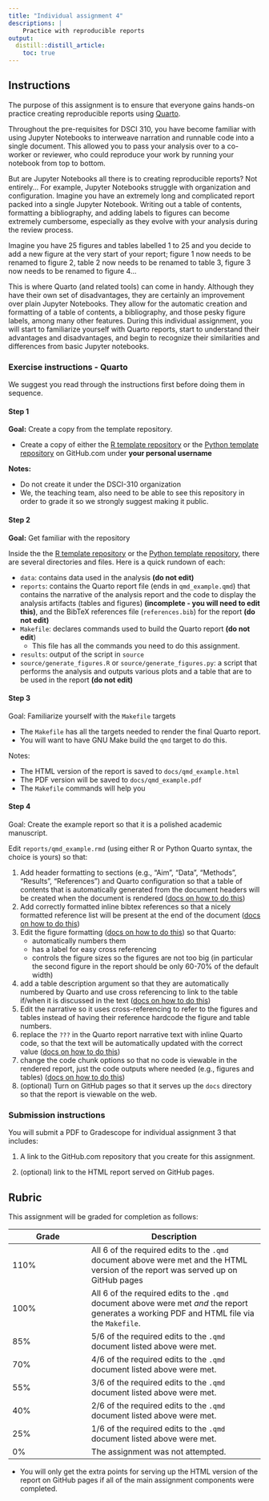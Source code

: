 ```yaml
---
title: "Individual assignment 4"
descriptions: |
    Practice with reproducible reports
output:
  distill::distill_article:
    toc: true
---
```


## Instructions

The purpose of this assignment 
is to ensure that everyone gains hands-on practice 
creating reproducible reports using [Quarto](https://quarto.org/). 

Throughout the pre-requisites for DSCI 310,
you have become familiar with using Jupyter Notebooks 
to interweave narration and runnable code into a single document.
This allowed you to pass your analysis over to a co-worker or reviewer,
who could reproduce your work by running your notebook from top to bottom.

But are Jupyter Notebooks all there is to creating reproducible reports?
Not entirely... For example,
Jupyter Notebooks struggle with organization and configuration.
Imagine you have an extremely long and complicated report packed into a single Jupyter Notebook.
Writing out a table of contents,
formatting a bibliography,
and adding labels to figures can become extremely cumbersome,
especially as they evolve with your analysis during the review process.

Imagine you have 25 figures and tables labelled 1 to 25 
and you decide to add a new figure at the very start of your report;
figure 1 now needs to be renamed to figure 2,
table 2 now needs to be renamed to table 3,
figure 3 now needs to be renamed to figure 4...

This is where Quarto (and related tools) can come in handy.
Although they have their own set of disadvantages,
they are certainly an improvement over plain Jupyter Notebooks.
They allow for the automatic creation and formatting of a table of contents,
a bibliography,
and those pesky figure labels,
among many other features.
During this individual assignment,
you will start to familiarize yourself with Quarto reports,
start to understand their advantages and disadvantages,
and begin to recognize their similarities and differences 
from basic Jupyter notebooks.

### Exercise instructions - Quarto

We suggest you read through the instructions first before doing them in sequence.

#### Step 1

**Goal:** Create a copy from the template repository.

- Create a copy of either the [R template repository](https://github.com/UBC-DSCI/dsci-310-individual-assignment-quarto-r)
or the [Python template repository](https://github.com/UBC-DSCI/dsci-310-individual-assignment-quarto-python)
on GitHub.com under **your personal username**
   
**Notes:**

- Do not create it under the DSCI-310 organization
- We, the teaching team, 
also need to be able to see this repository in order to grade it 
so we strongly suggest making it public.

#### Step 2

**Goal:** Get familiar with the repository

Inside the the [R template repository](https://github.com/UBC-DSCI/dsci-310-individual-assignment-quarto-r)
or the [Python template repository](https://github.com/UBC-DSCI/dsci-310-individual-assignment-quarto-python),
there are several directories and files.
Here is a quick rundown of each:

- `data`: contains data used in the analysis **(do not edit)**
- `reports`: contains the Quarto report file (ends in `qmd_example.qmd`) that contains the narrative of the analysis report and the code to display the analysis artifacts (tables and figures) **(incomplete - you will need to edit this)**, and the BibTeX references file (`references.bib`) for the report **(do not edit)**
- `Makefile`: declares commands used to build the Quarto report **(do not edit**)
  - This file has all the commands you need to do this assignment.
- `results`: output of the script in `source`
- `source/generate_figures.R` or `source/generate_figures.py`: a script that performs the analysis and outputs
  various plots and a table that are to be used in the report **(do not edit)**

#### Step 3

Goal: Familiarize yourself with the `Makefile` targets

- The `Makefile` has all the targets needed to render the final Quarto report.
- You will want to have GNU Make build the `qmd` target to do this.

Notes:

- The HTML version of the report is saved to `docs/qmd_example.html`
- The PDF version will be saved to `docs/qmd_example.pdf`
- The `Makefile` commands will help you 

#### Step 4

Goal: Create the example report so that it is a polished academic manuscript.

Edit `reports/qmd_example.rmd` (using either R or Python Quarto syntax, the choice is yours) 
so that: 

1. Add header formatting to sections (e.g., "Aim", "Data", "Methods", "Results", "References")
    and Quarto configuration so that a table of contents that is automatically generated from the document headers
    will be created when the document is rendered
    ([docs on how to do this](https://quarto.org/docs/output-formats/html-basics.html#table-of-contents))
2. Add correctly formatted inline bibtex references so that a nicely formatted reference list will be present at the end of the document
    ([docs on how to do this](https://quarto.org/docs/manuscripts/authoring/jupyterlab.html#citations))
3. Edit the figure formatting ([docs on how to do this](https://quarto.org/docs/authoring/figures.html#figure-basics)) so that Quarto:
    - automatically numbers them 
    - has a label for easy cross referencing
    - controls the figure sizes so the figures are not too big (in particular the second figure in the report should be only 60-70% of the default width)
4. add a table description argument so that they are automatically numbered by Quarto
    and use cross referencing to link to the table if/when it is discussed in the text
    ([docs on how to do this](https://quarto.org/docs/authoring/tables.html#cross-references))
5. Edit the narrative so it uses cross-referencing to refer to the figures 
    and tables instead of having their reference hardcode the figure and table numbers.
5. replace the `???` in the Quarto report narrative text
    with inline Quarto code,
    so that the text will be automatically updated with the correct value
    ([docs on how to do this](https://quarto.org/docs/computations/inline-code.html))
6. change the code chunk options so that no code is viewable in the rendered report,
    just the code outputs where needed (e.g., figures and tables)
    ([docs on how to do this](https://quarto.org/docs/computations/execution-options.html))
7. (optional) Turn on GitHub pages so that it serves up the `docs` directory
    so that the report is viewable on the web.

### Submission instructions

You will submit a PDF to Gradescope for individual assignment 3 that includes:

1. A link to the GitHub.com repository that you create for this assignment.

2. (optional) link to the HTML report served on GitHub pages.

## Rubric 

This assignment will be graded for completion as follows:

|Grade | Description |
|------|-------------|
| 110% | All 6 of the required edits to the `.qmd` document above were met and the HTML version of the report was served up on GitHub pages |
| 100% | All 6 of the required edits to the `.qmd` document above were met *and* the report generates a working PDF and HTML file via the `Makefile`. |
| 85%  | 5/6 of the required edits to the `.qmd` document listed above were met. |
| 70%  | 4/6 of the required edits to the `.qmd` document listed above were met. |
| 55%  | 3/6 of the required edits to the `.qmd` document listed above were met. |
| 40%  | 2/6 of the required edits to the `.qmd` document listed above were met. |
| 25%  | 1/6 of the required edits to the `.qmd` document listed above were met. |
| 0%   | The assignment was not attempted. |

- You will only get the extra points for serving up the HTML version of the report on GitHub pages if all of the main assignment components were completed.
